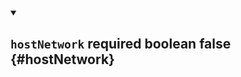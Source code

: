 
<details className="config-field" data-expandable="false" open>
<summary>

## `hostNetwork` <span className="config-field-required" data-required="false">required</span> <span className="config-field-type">boolean</span> <span className="config-field-default">false</span> <span className="config-field-enum"></span> {#hostNetwork}



</summary>



</details>
